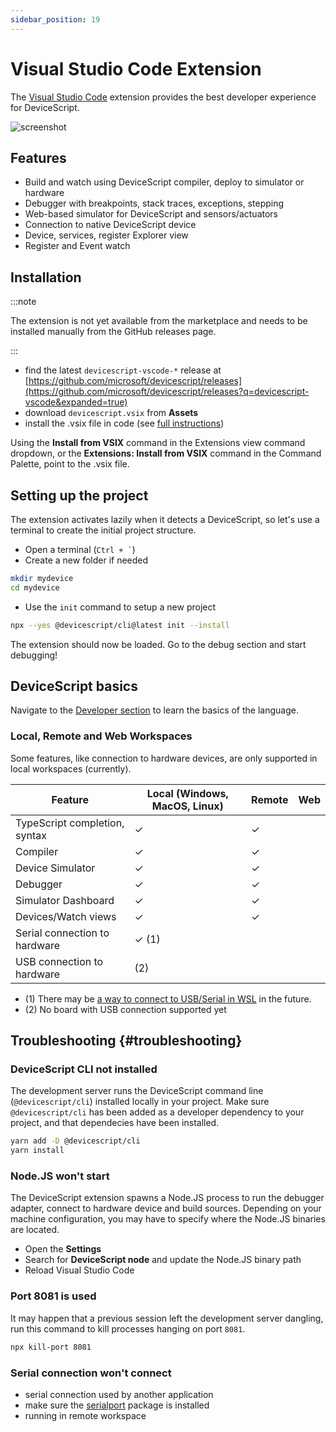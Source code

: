 ```yaml
---
sidebar_position: 19
---
```


# Visual Studio Code Extension

The [Visual Studio Code](https://code.visualstudio.com/) extension provides the best developer experience for DeviceScript.

![screenshot](../../../vscode/screenshot.png)

## Features

-   Build and watch using DeviceScript compiler, deploy to simulator or hardware
-   Debugger with breakpoints, stack traces, exceptions, stepping
-   Web-based simulator for DeviceScript and sensors/actuators
-   Connection to native DeviceScript device
-   Device, services, register Explorer view
-   Register and Event watch

## Installation

:::note

The extension is not yet available from the marketplace and needs to be installed manually from the GitHub releases page.

:::

-   find the latest `devicescript-vscode-*` release at [https://github.com/microsoft/devicescript/releases](https://github.com/microsoft/devicescript/releases?q=devicescript-vscode&expanded=true)
-   download `devicescript.vsix` from **Assets**
-   install the .vsix file in code (see [full instructions](https://code.visualstudio.com/docs/editor/extension-marketplace#_install-from-a-vsix))

Using the **Install from VSIX** command in the Extensions view command dropdown,
or the **Extensions: Install from VSIX** command in the Command Palette, point to the .vsix file.

## Setting up the project

The extension activates lazily when it detects a DeviceScript,
so let's use a terminal to create the initial project structure.

-   Open a terminal (`` Ctrl + ` ``)
-   Create a new folder if needed

```bash
mkdir mydevice
cd mydevice
```

-   Use the `init` command to setup a new project

```bash
npx --yes @devicescript/cli@latest init --install
```

The extension should now be loaded. Go to the debug section and start debugging!

## DeviceScript basics

Navigate to the [Developer section](/developer) to learn the basics of the language.

### Local, Remote and Web Workspaces

Some features, like connection to hardware devices, are only supported in local workspaces (currently).

| Feature                       | Local (Windows, MacOS, Linux) | Remote | Web |
| ----------------------------- | ----------------------------- | ------ | --- |
| TypeScript completion, syntax | ✓                             | ✓      |     |
| Compiler                      | ✓                             | ✓      |     |
| Device Simulator              | ✓                             | ✓      |     |
| Debugger                      | ✓                             | ✓      |     |
| Simulator Dashboard           | ✓                             | ✓      |     |
| Devices/Watch views           | ✓                             | ✓      |     |
| Serial connection to hardware | ✓ (1)                         |        |     |
| USB connection to hardware    | (2)                           |        |     |

-   (1) There may be [a way to connect to USB/Serial in WSL](https://learn.microsoft.com/en-us/windows/wsl/connect-usb) in the future.
-   (2) No board with USB connection supported yet

## Troubleshooting {#troubleshooting}

### DeviceScript CLI not installed

The development server runs the DeviceScript command line (`@devicescript/cli`) installed
locally in your project.
Make sure `@devicescript/cli` has been
added as a developer dependency to your project, and that dependecies have been installed.

```bash
yarn add -D @devicescript/cli
yarn install
```

### Node.JS won't start

The DeviceScript extension spawns a Node.JS process to
run the debugger adapter, connect to hardware device and build sources.
Depending on your machine configuration, you may have to specify where the Node.JS binaries
are located.

-   Open the **Settings**
-   Search for **DeviceScript node** and update the Node.JS binary path
-   Reload Visual Studio Code

### Port 8081 is used

It may happen that a previous session left the development server dangling, run this command to kill processes hanging on port `8081`.

```bash
npx kill-port 8081
```

### Serial connection won't connect

-   serial connection used by another application
-   make sure the [serialport](https://www.npmjs.com/package/serialport) package is installed
-   running in remote workspace
